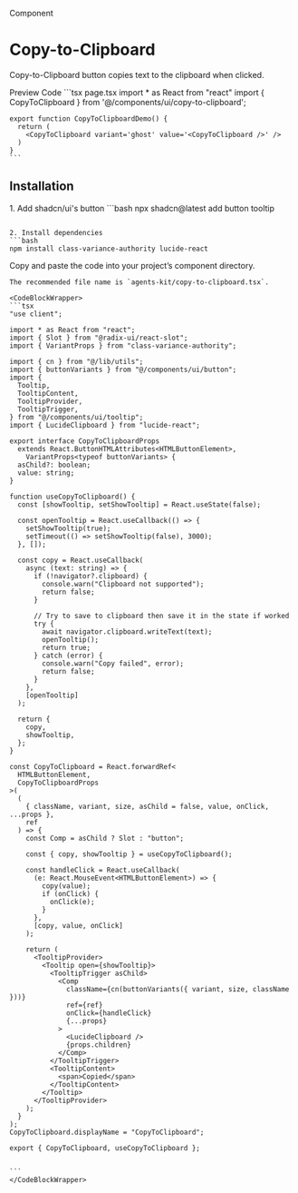 
<Label>Component</Label>

# Copy-to-Clipboard

Copy-to-Clipboard button copies text to the clipboard when clicked.

<Tabs defaultValue="preview" className="w-full not-prose">
  <TabsList>
    <TabsTrigger value="preview">Preview</TabsTrigger>
    <TabsTrigger value="code">Code</TabsTrigger>
  </TabsList>
  <TabsContent value="preview">
    <Card className="w-full p-8 items-center">
      <CopyToClipboard variant='ghost' value='<CopyToClipboard />' />
    </Card>
  </TabsContent>
  <TabsContent value="code">
    ```tsx page.tsx
    import * as React from "react"
    import { CopyToClipboard } from '@/components/ui/copy-to-clipboard';

    export function CopyToClipboardDemo() {
      return (
        <CopyToClipboard variant='ghost' value='<CopyToClipboard />' />
      )
    }
    ```
  </TabsContent>
</Tabs>

## Installation

<Steps>
  <Step title='Install dependencies'>
  1. Add shadcn/ui's button
  ```bash
  npx shadcn@latest add button tooltip

  ```

  2. Install dependencies
  ```bash
  npm install class-variance-authority lucide-react
  ```
  </Step>
  <Step title="Add component">
    Copy and paste the code into your project’s component directory.

    The recommended file name is `agents-kit/copy-to-clipboard.tsx`.

    <CodeBlockWrapper>
    ```tsx
    "use client";

    import * as React from "react";
    import { Slot } from "@radix-ui/react-slot";
    import { VariantProps } from "class-variance-authority";

    import { cn } from "@/lib/utils";
    import { buttonVariants } from "@/components/ui/button";
    import {
      Tooltip,
      TooltipContent,
      TooltipProvider,
      TooltipTrigger,
    } from "@/components/ui/tooltip";
    import { LucideClipboard } from "lucide-react";

    export interface CopyToClipboardProps
      extends React.ButtonHTMLAttributes<HTMLButtonElement>,
        VariantProps<typeof buttonVariants> {
      asChild?: boolean;
      value: string;
    }

    function useCopyToClipboard() {
      const [showTooltip, setShowTooltip] = React.useState(false);

      const openTooltip = React.useCallback(() => {
        setShowTooltip(true);
        setTimeout(() => setShowTooltip(false), 3000);
      }, []);

      const copy = React.useCallback(
        async (text: string) => {
          if (!navigator?.clipboard) {
            console.warn("Clipboard not supported");
            return false;
          }

          // Try to save to clipboard then save it in the state if worked
          try {
            await navigator.clipboard.writeText(text);
            openTooltip();
            return true;
          } catch (error) {
            console.warn("Copy failed", error);
            return false;
          }
        },
        [openTooltip]
      );

      return {
        copy,
        showTooltip,
      };
    }

    const CopyToClipboard = React.forwardRef<
      HTMLButtonElement,
      CopyToClipboardProps
    >(
      (
        { className, variant, size, asChild = false, value, onClick, ...props },
        ref
      ) => {
        const Comp = asChild ? Slot : "button";

        const { copy, showTooltip } = useCopyToClipboard();

        const handleClick = React.useCallback(
          (e: React.MouseEvent<HTMLButtonElement>) => {
            copy(value);
            if (onClick) {
              onClick(e);
            }
          },
          [copy, value, onClick]
        );

        return (
          <TooltipProvider>
            <Tooltip open={showTooltip}>
              <TooltipTrigger asChild>
                <Comp
                  className={cn(buttonVariants({ variant, size, className }))}
                  ref={ref}
                  onClick={handleClick}
                  {...props}
                >
                  <LucideClipboard />
                  {props.children}
                </Comp>
              </TooltipTrigger>
              <TooltipContent>
                <span>Copied</span>
              </TooltipContent>
            </Tooltip>
          </TooltipProvider>
        );
      }
    );
    CopyToClipboard.displayName = "CopyToClipboard";

    export { CopyToClipboard, useCopyToClipboard };


    ```
    </CodeBlockWrapper>
  </Step>
</Steps>
